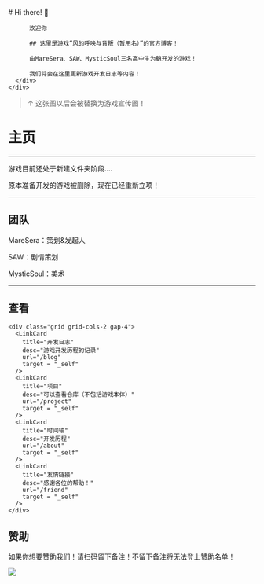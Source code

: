 
<BaseLayout title="Home">
  <BaseCard title="Home">
    <div class="flex">
      <div class="p-6">
          # Hi there! 👋

          欢迎你

          ## 这里是游戏“风的呼唤与背叛（暂用名）”的官方博客！

          由MareSera、SAW、MysticSoul三名高中生为魈开发的游戏！

          我们将会在这里更新游戏开发日志等内容！
      </div>
    </div>

  </BaseCard>

  <BaseCard title="Home" image="/index.webp">

  > ↑  这张图以后会被替换为游戏宣传图！
# 主页

---

游戏目前还处于新建文件夹阶段....

原本准备开发的游戏被删除，现在已经重新立项！

---

## 团队

MareSera：策划&发起人

SAW：剧情策划

MysticSoul：美术

---

## 查看

    <div class="grid grid-cols-2 gap-4">
      <LinkCard
        title="开发日志"
        desc="游戏开发历程的记录"
        url="/blog"
        target = "_self"
      />
      <LinkCard
        title="项目"
        desc="可以查看仓库（不包括游戏本体）"
        url="/project"
        target = "_self"
      />
      <LinkCard
        title="时间轴"
        desc="开发历程"
        url="/about"
        target = "_self"
      />
      <LinkCard
        title="友情链接"
        desc="感谢各位的帮助！"
        url="/friend"
        target = "_self"
      />
    </div>


## 赞助

如果你想要赞助我们！请扫码留下备注！不留下备注将无法登上赞助名单！


![](/赞助.png)
  </BaseCard>
</BaseLayout>


